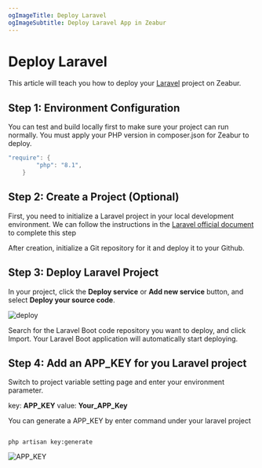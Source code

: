 ```yaml
---
ogImageTitle: Deploy Laravel
ogImageSubtitle: Deploy Laravel App in Zeabur
---
```


# Deploy Laravel

This article will teach you how to deploy your [Laravel](https://laravel.com/) project on Zeabur.

## Step 1: Environment Configuration

You can test and build locally first to make sure your project can run normally. You must apply your PHP version in composer.json for Zeabur to deploy.
```groovy
"require": {
        "php": "8.1",
    }
```

## Step 2: Create a Project (Optional)

First, you need to initialize a Laravel project in your local development environment. We can follow the instructions in the [Laravel official document](https://laravel.com/docs/9.x) to complete this step

After creation, initialize a Git repository for it and deploy it to your Github.

## Step 3: Deploy Laravel Project

In your project, click the **Deploy service** or **Add new service** button, and select **Deploy your source code**.

![deploy](/framework/deploy.png)


Search for the Laravel Boot code repository you want to deploy, and click Import. 
Your Laravel Boot application will automatically start deploying.

## Step 4: Add an APP_KEY for you Laravel project


Switch to project variable setting page and enter your environment parameter.

key: **APP_KEY**
value: **Your_APP_Key**

You can generate a APP_KEY by enter command under your laravel project 
```shell

php artisan key:generate

```
![APP_KEY](/framework/laravel/app-key-setting.jpg)
